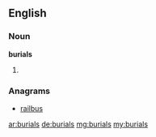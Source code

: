 ==English==

===Noun===
'''burials'''

# {{plural of|[[burial]]}}

===Anagrams===
* [[railbus#English|railbus]]

[[ar:burials]]
[[de:burials]]
[[mg:burials]]
[[my:burials]]